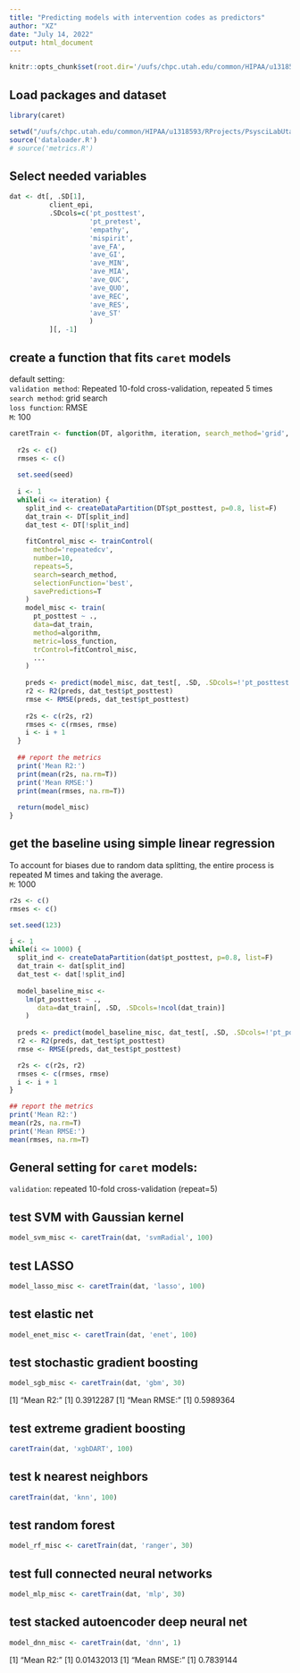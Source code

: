 ```yaml
---
title: "Predicting models with intervention codes as predictors"
author: "XZ"
date: "July 14, 2022"
output: html_document
---
```


```r
knitr::opts_chunk$set(root.dir='/uufs/chpc.utah.edu/common/HIPAA/u1318593/RProjects/PsysciLabUtah/DEPTH')
```

## Load packages and dataset
```r
library(caret)

setwd("/uufs/chpc.utah.edu/common/HIPAA/u1318593/RProjects/PsysciLabUtah/DEPTH")
source('dataloader.R')
# source('metrics.R')
```

## Select needed variables
```r
dat <- dt[, .SD[1],
          client_epi,
          .SDcols=c('pt_posttest', 
                    'pt_pretest', 
                    'empathy',
                    'mispirit',
                    'ave_FA', 
                    'ave_GI', 
                    'ave_MIN', 
                    'ave_MIA', 
                    'ave_QUC', 
                    'ave_QUO', 
                    'ave_REC',
                    'ave_RES', 
                    'ave_ST'
                    )
          ][, -1]
```

## create a function that fits `caret` models
default setting:  
`validation method`: Repeated 10-fold cross-validation, repeated 5 times  
`search method`: grid search  
`loss function`: RMSE  
`M`: 100

```r
caretTrain <- function(DT, algorithm, iteration, search_method='grid', loss_function='RMSE', seed=123, ...) {
  
  r2s <- c()
  rmses <- c()
  
  set.seed(seed)
  
  i <- 1
  while(i <= iteration) {
    split_ind <- createDataPartition(DT$pt_posttest, p=0.8, list=F)
    dat_train <- DT[split_ind]
    dat_test <- DT[!split_ind]
    
    fitControl_misc <- trainControl(
      method='repeatedcv',
      number=10,
      repeats=5,
      search=search_method,
      selectionFunction='best',
      savePredictions=T
    )
    model_misc <- train(
      pt_posttest ~ .,
      data=dat_train,
      method=algorithm,
      metric=loss_function,
      trControl=fitControl_misc,
      ...
    )
    
    preds <- predict(model_misc, dat_test[, .SD, .SDcols=!'pt_posttest'])
    r2 <- R2(preds, dat_test$pt_posttest)
    rmse <- RMSE(preds, dat_test$pt_posttest)
  
    r2s <- c(r2s, r2)
    rmses <- c(rmses, rmse)
    i <- i + 1
  }
  
  ## report the metrics
  print('Mean R2:')
  print(mean(r2s, na.rm=T))
  print('Mean RMSE:')
  print(mean(rmses, na.rm=T))
  
  return(model_misc)
}
```

## get the baseline using simple linear regression  
To account for biases due to random data splitting, the entire process is repeated M times and taking the average.  
`M`: 1000

```r
r2s <- c()
rmses <- c()

set.seed(123)

i <- 1
while(i <= 1000) {
  split_ind <- createDataPartition(dat$pt_posttest, p=0.8, list=F)
  dat_train <- dat[split_ind]
  dat_test <- dat[!split_ind]
  
  model_baseline_misc <- 
    lm(pt_posttest ~ .,
       data=dat_train[, .SD, .SDcols=!ncol(dat_train)]
    )
  
  preds <- predict(model_baseline_misc, dat_test[, .SD, .SDcols=!'pt_posttest'])
  r2 <- R2(preds, dat_test$pt_posttest)
  rmse <- RMSE(preds, dat_test$pt_posttest)

  r2s <- c(r2s, r2)
  rmses <- c(rmses, rmse)
  i <- i + 1
}

## report the metrics
print('Mean R2:')
mean(r2s, na.rm=T)
print('Mean RMSE:')
mean(rmses, na.rm=T)
```

## General setting for `caret` models:  
`validation`: repeated 10-fold cross-validation (repeat=5)  

## test SVM with Gaussian kernel
```r
model_svm_misc <- caretTrain(dat, 'svmRadial', 100)
```

## test LASSO
```r
model_lasso_misc <- caretTrain(dat, 'lasso', 100)
```

## test elastic net
```r
model_enet_misc <- caretTrain(dat, 'enet', 100)
```

## test stochastic gradient boosting
```r
model_sgb_misc <- caretTrain(dat, 'gbm', 30)
```
[1] "Mean R2:"
[1] 0.3912287
[1] "Mean RMSE:"
[1] 0.5989364

## test extreme gradient boosting
```r
caretTrain(dat, 'xgbDART', 100)
```

## test k nearest neighbors
```r
caretTrain(dat, 'knn', 100)
```

## test random forest
```r
model_rf_misc <- caretTrain(dat, 'ranger', 30)
```

## test full connected neural networks
```r
model_mlp_misc <- caretTrain(dat, 'mlp', 30)
```

## test stacked autoencoder deep neural net
```r
model_dnn_misc <- caretTrain(dat, 'dnn', 1)
```
[1] "Mean R2:"
[1] 0.01432013
[1] "Mean RMSE:"
[1] 0.7839144

